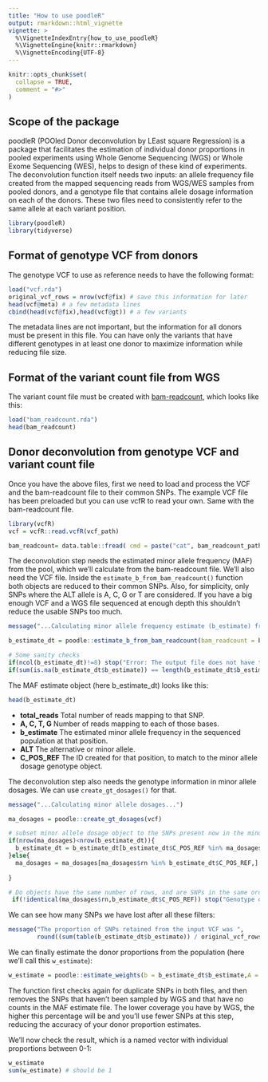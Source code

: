 ```yaml
---
title: "How to use poodleR"
output: rmarkdown::html_vignette
vignette: >
  %\VignetteIndexEntry{how_to_use_poodleR}
  %\VignetteEngine{knitr::rmarkdown}
  %\VignetteEncoding{UTF-8}
---
```


```r
knitr::opts_chunk$set(
  collapse = TRUE,
  comment = "#>"
)
```
## Scope of the package
poodleR (POOled Donor deconvolution by LEast square Regression) is a package that facilitates the estimation of individual donor proportions in pooled experiments using Whole Genome Sequencing (WGS) or Whole Exome Sequencing (WES), helps to design of these kind of experiments. The deconvolution function itself needs two inputs: an allele frequency file created from the mapped sequencing reads from WGS/WES samples from pooled donors, and a genotype file that contains allele dosage information on each of the donors. These two files need to consistently refer to the same allele at each variant position.  

```r
library(poodleR)
library(tidyverse)
```
## Format of genotype VCF from donors
The genotype VCF to use as reference needs to have the following format:

```r
load("vcf.rda")
original_vcf_rows = nrow(vcf@fix) # save this information for later
head(vcf@meta) # a few metadata lines
cbind(head(vcf@fix),head(vcf@gt)) # a few variants

```

The metadata lines are not important, but the information for all donors must be present in this file. You can have only the variants that have different genotypes in at least one donor to maximize information while reducing file size.

## Format of the variant count file from WGS
The variant count file must be created with [bam-readcount](https://github.com/genome/bam-readcount), which looks like this:
```r
load("bam_readcount.rda")
head(bam_readcount)
```

## Donor deconvolution from genotype VCF and variant count file
Once you have the above files, first we need to load and process the VCF and the bam-readcount file to their common SNPs. The example VCF file has been preloaded but you can use vcfR to read your own. Same with the bam-readcount file.
```r
library(vcfR)
vcf = vcfR::read.vcfR(vcf_path)

bam_readcount= data.table::fread( cmd = paste("cat", bam_readcount_path,"| awk -F '\t' '{print $1 , $2 , $3 , $4, $5, $6, $7, $8, $9, $10}'"))

```
The deconvolution step needs the estimated minor allele frequency (MAF) from the pool, which we'll calculate from the bam-readcount file. We'll also need the VCF file. Inside the `estimate_b_from_bam_readcount()` function both objects are reduced to their common SNPs. Also, for simplicity, only SNPs where the ALT allele is A, C, G or T are considered. If you have a big enough VCF and a WGS file sequenced at enough depth this shouldn't reduce the usable SNPs too much. 
```r

message("...Calculating minor allele frequency estimate (b_estimate) from the pooled sample...")

b_estimate_dt = poodle::estimate_b_from_bam_readcount(bam_readcount = bam_readcount, vcf = vcf)

# Some sanity checks
if(ncol(b_estimate_dt)!=8) stop("Error: The output file does not have the expected number of columns.\n")
if(sum(is.na(b_estimate_dt$b_estimate)) == length(b_estimate_dt$b_estimate)) stop("Error: All the minor allele frequency estimates are NA.\n")

```

The MAF estimate object (here b_estimate_dt) looks like this:
```r

head(b_estimate_dt)
```
\n 

* **total_reads** Total number of reads mapping to that SNP.
* **A, C, T, G** Number of reads mapping to each of those bases.
* **b_estimate** The estimated minor allele frequency in the sequenced population at that position.
* **ALT** The alternative or minor allele.
* **C_POS_REF** The ID created for that position, to match to the minor allele dosage genotype object.

\n 

The deconvolution step also needs the genotype information in minor allele dosages. We can use `create_gt_dosages()` for that.
```r
message("...Calculating minor allele dosages...")

ma_dosages = poodle::create_gt_dosages(vcf)

# subset minor allele dosage object to the SNPs present now in the minor allele frequency estimate data table
if(nrow(ma_dosages)<nrow(b_estimate_dt)){
  b_estimate_dt = b_estimate_dt[b_estimate_dt$C_POS_REF %in% ma_dosages$rn,]
}else{
  ma_dosages = ma_dosages[ma_dosages$rn %in% b_estimate_dt$C_POS_REF,]
  
}

# Do objects have the same number of rows, and are SNPs in the same order?
 if(!identical(ma_dosages$rn,b_estimate_dt$C_POS_REF)) stop("Genotype dosage file and MAF estimate file are not identical after filtering.\n")


```

We can see how many SNPs we have lost after all these filters:

```r

message("The proportion of SNPs retained from the input VCF was ", 
        round((sum(table(b_estimate_dt$b_estimate)) / original_vcf_rows)*100,digits = 2), " % \n")


```

We can finally estimate the donor proportions from the population (here we'll call this `w_estimate`):

```r

w_estimate = poodle::estimate_weights(b = b_estimate_dt$b_estimate,A = ma_dosages)


```
The function first checks again for duplicate SNPs in both files, and then removes the SNPs that haven't been sampled by WGS and that have no counts in the MAF estimate file. The lower coverage you have by WGS, the higher this percentage will be and you'll use fewer SNPs at this step, reducing the accuracy of your donor proportion estimates.

\n

We'll now check the result, which is a named vector with individual proportions between 0-1:
```r

w_estimate
sum(w_estimate) # should be 1

```


